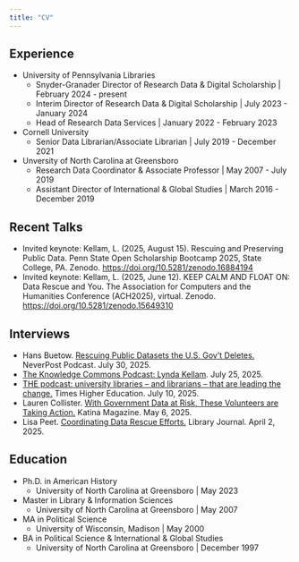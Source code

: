 ```yaml
---
title: "CV"
---
```


## Experience

* University of Pennsylvania Libraries
  + Snyder-Granader Director of Research Data & Digital Scholarship | February 2024 - present
  + Interim Director of Research Data & Digital Scholarship | July 2023 - January 2024
  + Head of Research Data Services | January 2022 - February 2023

* Cornell University
  + Senior Data Librarian/Associate Librarian | July 2019 - December 2021

* Unversity of North Carolina at Greensboro
  + Research Data Coordinator & Associate Professor | May 2007 - July 2019
  + Assistant Director of International & Global Studies | March 2016 - December 2019

## Recent Talks

* Invited keynote: Kellam, L. (2025, August 15). Rescuing and Preserving Public Data. Penn State Open Scholarship Bootcamp 2025, State College, PA. Zenodo. [https://doi.org/10.5281/zenodo.16884194](https://doi.org/10.5281/zenodo.16884194)
* Invited keynote: Kellam, L. (2025, June 12). KEEP CALM AND FLOAT ON: Data Rescue and You. The Association for Computers and the Humanities Conference (ACH2025), virtual. Zenodo. [https://doi.org/10.5281/zenodo.15649310](https://doi.org/10.5281/zenodo.15649310)

## Interviews

* Hans Buetow. [Rescuing Public Datasets the U.S. Gov't Deletes.](https://www.neverpo.st/rescuing-public-datasets-the-u-s-govt-deletes/) NeverPost Podcast. July 30, 2025.
* [The Knowledge Commons Podcast: Lynda Kellam](https://www.youtube.com/watch?v=LQVYGZMK3Rw). July 25, 2025.
* [THE podcast: university libraries – and librarians – that are leading the change.](https://www.timeshighereducation.com/campus/campus-talks-university-libraries-and-librarians-are-leading-change) Times Higher Education. July 10, 2025. 
* Lauren Collister. [With Government Data at Risk, These Volunteers are Taking Action.](https://katinamagazine.org/content/article/future-of-work/2025/with-government-data-at-risk-volunteers-take-action) Katina Magazine. May 6, 2025. 
* Lisa Peet. [Coordinating Data Rescue Efforts.](https://www.libraryjournal.com/story/coordinating-data-rescue-efforts-qa-with-lynda-kellam) Library Journal. April 2, 2025.

## Education

* Ph.D. in American History 
  + University of North Carolina at Greensboro | May 2023
* Master in Library & Information Sciences
  + University of North Carolina at Greensboro | May 2007
* MA in Political Science 
  + University of Wisconsin, Madison | May 2000
* BA in Political Science & International & Global Studies
  + University of North Carolina at Greensboro | December 1997
